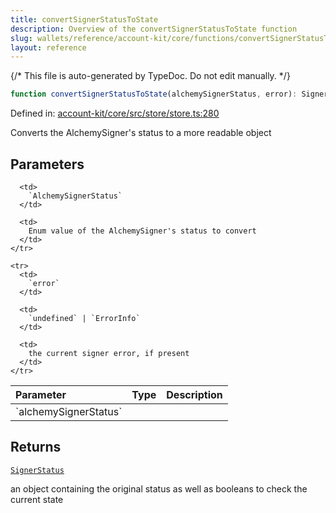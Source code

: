 ```yaml
---
title: convertSignerStatusToState
description: Overview of the convertSignerStatusToState function
slug: wallets/reference/account-kit/core/functions/convertSignerStatusToState
layout: reference
---
```


{/* This file is auto-generated by TypeDoc. Do not edit manually. */}

```ts
function convertSignerStatusToState(alchemySignerStatus, error): SignerStatus;
```

Defined in: [account-kit/core/src/store/store.ts:280](https://github.com/alchemyplatform/aa-sdk/blob/c1a84188d03473acac2fdb49fb7cd7fdba73169b/account-kit/core/src/store/store.ts#L280)

Converts the AlchemySigner's status to a more readable object

## Parameters

<table>
  <thead>
    <tr>
      <th align="left">Parameter</th>
      <th align="left">Type</th>
      <th align="left">Description</th>
    </tr>
  </thead>

  <tbody>
    <tr>
      <td>
        `alchemySignerStatus`
      </td>

      <td>
        `AlchemySignerStatus`
      </td>

      <td>
        Enum value of the AlchemySigner's status to convert
      </td>
    </tr>

    <tr>
      <td>
        `error`
      </td>

      <td>
        `undefined` | `ErrorInfo`
      </td>

      <td>
        the current signer error, if present
      </td>
    </tr>

  </tbody>
</table>

## Returns

[`SignerStatus`](../type-aliases/SignerStatus.mdx)

an object containing the original status as well as booleans to check the current state

